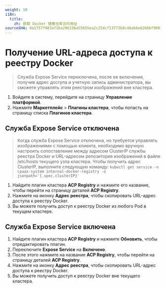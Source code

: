 ```yaml
---
weight: 10
i18n:
  title:
    zh: 获取 Docker 镜像仓库访问地址
sourceSHA: 8a1757f983a71ba296236a55655ea2c25dc713773b8c46ab6e6266bf90917ec0
---
```


# Получение URL-адреса доступа к реестру Docker

> Служба Expose Service переключена, после ее включения, получив адрес доступа и учетную запись администратора, вы сможете управлять этим реестром изображений вне кластера.

1. Войдите в систему, перейдите на страницу **Управление платформой**.
2. Нажмите **Маркетплейс** > **Плагины кластера**, чтобы попасть на страницу списка **Плагинов кластера**.

## Служба Expose Service отключена

> Когда служба Expose Service отключена, но требуется управлять изображениями с помощью клиента, необходимо вручную настроить сопоставление между адресом ClusterIP службы реестра Docker и URL-адресом репозитория изображений в файле /etc/hosts текущего узла кластера. Чтобы получить адрес ClusterIP, выполните следующую команду: `kubectl get service -n cpaas-system internal-docker-registry -o jsonpath='{.spec.clusterIP}'`

1. Найдите плагин кластера **ACP Registry** и нажмите его название, чтобы перейти на страницу деталей **ACP Registry**.
2. Нажмите на иконку **Адрес реестра**, чтобы скопировать URL-адрес доступа к реестру Docker.
3. Вы можете получить доступ к реестру Docker из любого Pod в текущем кластере.

## Служба Expose Service включена

1. Найдите плагин кластера **ACP Registry** и нажмите **Обновить**, чтобы отредактировать плагин.
2. Переключите **Expose Service** на **Включено**.
3. После этого нажмите на название **ACP Registry**, чтобы перейти на страницу деталей **ACP Registry**.
4. Нажмите на иконку **Адрес реестра**, чтобы скопировать URL-адрес доступа к реестру Docker.
5. Вы можете получить доступ к реестру Docker вне текущего кластера.
